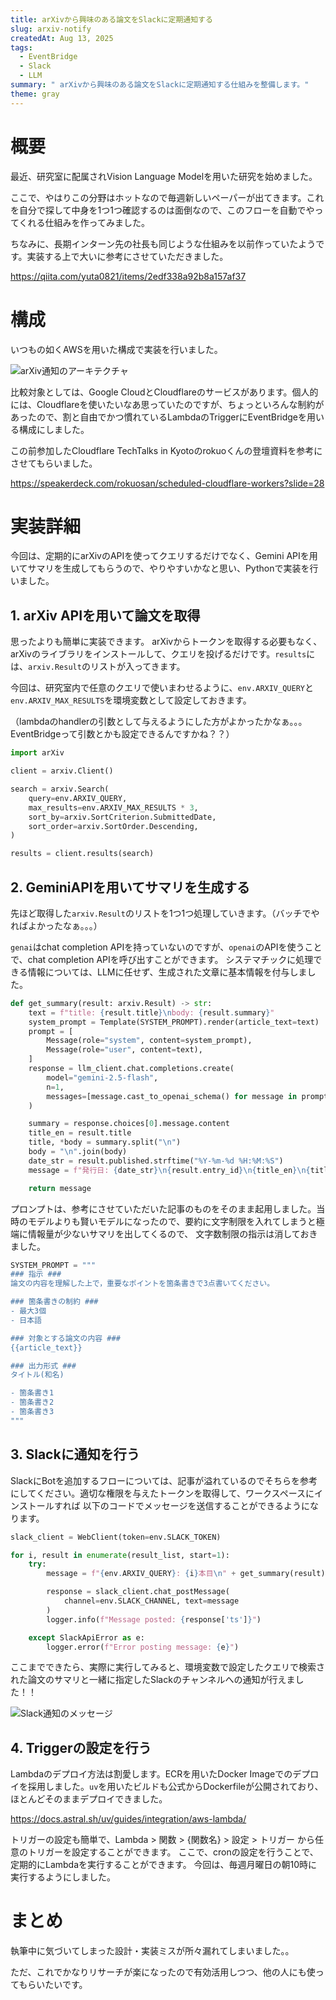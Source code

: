 ```yaml
---
title: arXivから興味のある論文をSlackに定期通知する
slug: arxiv-notify
createdAt: Aug 13, 2025
tags:
  - EventBridge
  - Slack
  - LLM
summary: " arXivから興味のある論文をSlackに定期通知する仕組みを整備します。"
theme: gray
---
```


# 概要

最近、研究室に配属されVision Language Modelを用いた研究を始めました。

ここで、やはりこの分野はホットなので毎週新しいペーパーが出てきます。これを自分で探して中身を1つ1つ確認するのは面倒なので、このフローを自動でやってくれる仕組みを作ってみました。

ちなみに、長期インターン先の社長も同じような仕組みを以前作っていたようです。実装する上で大いに参考にさせていただきました。

https://qiita.com/yuta0821/items/2edf338a92b8a157af37

# 構成

いつもの如くAWSを用いた構成で実装を行いました。

<Image src={image0} alt="arXiv通知のアーキテクチャ" width="{800}" height="{400}"/>

比較対象としては、Google CloudとCloudflareのサービスがあります。個人的には、Cloudflareを使いたいなあ思っていたのですが、ちょっといろんな制約があったので、割と自由でかつ慣れているLambdaのTriggerにEventBridgeを用いる構成にしました。

この前参加したCloudflare TechTalks in Kyotoのrokuoくんの登壇資料を参考にさせてもらいました。

https://speakerdeck.com/rokuosan/scheduled-cloudflare-workers?slide=28

# 実装詳細

今回は、定期的にarXivのAPIを使ってクエリするだけでなく、Gemini APIを用いてサマリを生成してもらうので、やりやすいかなと思い、Pythonで実装を行いました。

## 1\. arXiv APIを用いて論文を取得
思ったよりも簡単に実装できます。
arXivからトークンを取得する必要もなく、arXivのライブラリをインストールして、クエリを投げるだけです。`results`には、`arxiv.Result`のリストが入ってきます。

今回は、研究室内で任意のクエリで使いまわせるように、`env.ARXIV_QUERY`と`env.ARXIV_MAX_RESULTS`を環境変数として設定しておきます。


（lambdaのhandlerの引数として与えるようにした方がよかったかなぁ。。。EventBridgeって引数とかも設定できるんですかね？？）

```python
import arXiv

client = arxiv.Client()

search = arxiv.Search(
    query=env.ARXIV_QUERY,
    max_results=env.ARXIV_MAX_RESULTS * 3,
    sort_by=arxiv.SortCriterion.SubmittedDate,
    sort_order=arxiv.SortOrder.Descending,
)

results = client.results(search)
```

## 2\. GeminiAPIを用いてサマリを生成する

先ほど取得した`arxiv.Result`のリストを1つ1つ処理していきます。（バッチでやればよかったなぁ。。。）

`genai`はchat completion APIを持っていないのですが、`openai`のAPIを使うことで、chat completion APIを呼び出すことができます。
システマチックに処理できる情報については、LLMに任せず、生成された文章に基本情報を付与しました。


```python
def get_summary(result: arxiv.Result) -> str:
    text = f"title: {result.title}\nbody: {result.summary}"
    system_prompt = Template(SYSTEM_PROMPT).render(article_text=text)
    prompt = [
        Message(role="system", content=system_prompt),
        Message(role="user", content=text),
    ]
    response = llm_client.chat.completions.create(
        model="gemini-2.5-flash",
        n=1,
        messages=[message.cast_to_openai_schema() for message in prompt],
    )

    summary = response.choices[0].message.content
    title_en = result.title
    title, *body = summary.split("\n")
    body = "\n".join(body)
    date_str = result.published.strftime("%Y-%m-%d %H:%M:%S")
    message = f"発行日: {date_str}\n{result.entry_id}\n{title_en}\n{title}\n{body}\n"

    return message
```

プロンプトは、参考にさせていただいた記事のものをそのまま起用しました。当時のモデルよりも賢いモデルになったので、要約に文字制限を入れてしまうと極端に情報量が少ないサマリを出してくるので、
文字数制限の指示は消しておきました。

```python
SYSTEM_PROMPT = """
### 指示 ###
論文の内容を理解した上で，重要なポイントを箇条書きで3点書いてください。

### 箇条書きの制約 ###
- 最大3個
- 日本語

### 対象とする論文の内容 ###
{{article_text}}

### 出力形式 ###
タイトル(和名)

- 箇条書き1
- 箇条書き2
- 箇条書き3
"""
```

## 3\. Slackに通知を行う

SlackにBotを追加するフローについては、記事が溢れているのでそちらを参考にしてください。適切な権限を与えたトークンを取得して、ワークスペースにインストールすれば
以下のコードでメッセージを送信することができるようになります。

```python
slack_client = WebClient(token=env.SLACK_TOKEN)

for i, result in enumerate(result_list, start=1):
    try:
        message = f"{env.ARXIV_QUERY}: {i}本目\n" + get_summary(result)

        response = slack_client.chat_postMessage(
            channel=env.SLACK_CHANNEL, text=message
        )
        logger.info(f"Message posted: {response['ts']}")

    except SlackApiError as e:
        logger.error(f"Error posting message: {e}")
```

ここまでできたら、実際に実行してみると、環境変数で設定したクエリで検索された論文のサマリと一緒に指定したSlackのチャンネルへの通知が行えました！！

<Image src={image1} alt="Slack通知のメッセージ" width="{800}" height="{400}"/>

## 4\. Triggerの設定を行う

Lambdaのデプロイ方法は割愛します。ECRを用いたDocker Imageでのデプロイを採用しました。`uv`を用いたビルドも公式からDockerfileが公開されており、ほとんどそのままデプロイできました。

https://docs.astral.sh/uv/guides/integration/aws-lambda/

トリガーの設定も簡単で、Lambda > 関数 > \{関数名\} > 設定 > トリガー から任意のトリガーを設定することができます。
ここで、cronの設定を行うことで、定期的にLambdaを実行することができます。
今回は、毎週月曜日の朝10時に実行するようにしました。

# まとめ

執筆中に気づいてしまった設計・実装ミスが所々漏れてしまいました。。

ただ、これでかなりリサーチが楽になったので有効活用しつつ、他の人にも使ってもらいたいです。